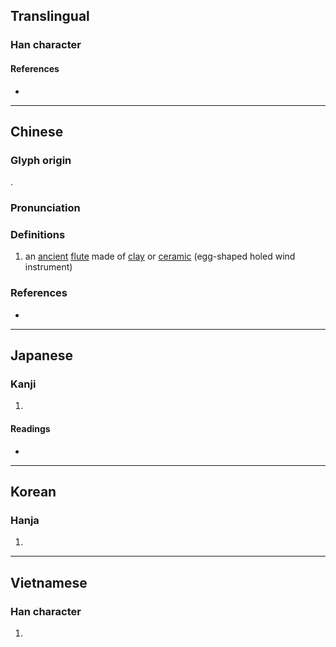 {{character info/new}}
{{also|埙|壎}}
==Translingual==

===Han character===
{{Han char|rn=32|rad=土|as=10|sn=13|four=46186|canj=GRBC|ids=⿰土員}}

====References====
* {{Han ref|kx=0236.210|dkj=05360|dj=0474.120|hdz=10472.020|uh=5864|ud=22628|bh=DCE4|bd=56548}}

----

==Chinese==
{{zh-forms|s=埙}}

===Glyph origin===
{{Han etym}}
{{Han compound|土|員|ls=psc|c1=s|c2=p}}.

===Pronunciation===
{{zh-pron
|m=xūn
|c=fan1,hyun1
|mc=y
|oc=y
|cat=n
}}

===Definitions===
{{zh-hanzi}}

# {{lb|zh|musical instrument}} an [[ancient]] [[flute]] made of [[clay]] or [[ceramic]] (egg-shaped holed wind instrument)

===References===
* {{R:yue:mfccd}}

----

==Japanese==

===Kanji===
{{ja-kanji|grade=|rs=土10}}

# {{alternative form of|壎|lang=ja}}

====Readings====
* {{ja-readings|on=[[けん]] (ken, from kwen), [[こん]] (kon)|kun=[[つちぶえ]] (tsuchibue)}}

----

==Korean==

===Hanja===
{{ko-hanja|hangeul=[[훈]]|rv=hun|mr=hun}}

# {{defn|lang=ko|sort=土10}}

----

==Vietnamese==

===Han character===
{{vi-hantu|[[ven]]|rs=土10}}

# {{defn|lang=vi|sort=土10}}